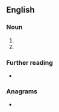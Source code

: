 ==English==

===Noun===
{{en-noun}}

# {{initialism of|[[least|Least]] [[developed]] [[country|countries]]|lang=en}}
# {{initialism of|[[less|Less]] [[developed]] [[country]]|lang=en}}

===Further reading===
* {{pedia|Least Developed Countries}}

===Anagrams===
* {{anagrams|en|a=cdl|CDL|Cld.|DCL|DLC|LCD}}